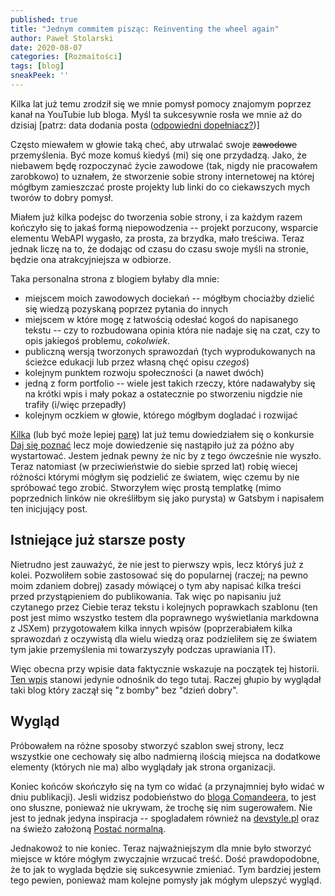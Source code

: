 ```yaml
---
published: true
title: "Jednym commitem pisząc: Reinventing the wheel again"
author: Paweł Stolarski
date: 2020-08-07
categories: [Rozmaitości]
tags: [blog]
sneakPeek: ''
---
```


Kilka lat już temu zrodził się we mnie pomysł pomocy znajomym poprzez kanał na YouTubie lub bloga.
Myśl ta sukcesywnie rosła we mnie aż do dzisiaj [patrz: data dodania posta ([odpowiedni dopełniacz?](https://sjp.pwn.pl/poradnia/haslo/post;7717.html))]

Często miewałem w głowie taką cheć, aby utrwalać swoje ~~zawodowe~~ przemyślenia. Być moze komuś kiedyś (mi) się one przydadzą.
Jako, że niebawem będę rozpoczynać życie zawodowe (tak, nigdy nie pracowałem zarobkowo) to uznałem,
że stworzenie sobie strony internetowej na której mógłbym zamieszczać proste projekty lub linki do co ciekawszych mych tworów to dobry pomysł.

Miałem już kilka podejsc do tworzenia sobie strony, i za każdym razem kończyło się to jakaś formą niepowodzenia --
projekt porzucony, wsparcie elementu WebAPI wygasło, za prosta, za brzydka, mało treściwa.
Teraz jednak liczę na to, że dodając od czasu do czasu swoje myśli na stronie, będzie ona atrakcyjniejsza w odbiorze.

Taka personalna strona z blogiem byłaby dla mnie:
 * miejscem moich zawodowych dociekań -- mógłbym chociażby dzielić się wiedzą pozyskaną poprzez pytania do innych
 * miejscem w które mogę z łatwością odesłać kogoś do napisanego tekstu --
   czy to rozbudowana opinia która nie nadaje się na czat, czy to opis jakiegoś problemu, *cokolwiek*.
 * publiczną wersją tworzonych sprawozdań (tych wyprodukowanych na ścieżce edukacji lub przez własną chęć opisu *czegoś*)
 * kolejnym punktem rozwoju społeczności (a nawet dwóch)
 * jedną z form portfolio -- wiele jest takich rzeczy, które nadawałyby się na krótki wpis i mały pokaz
   a ostatecznie po stworzeniu nigdzie nie trafiły (i/więc przepadły)
 * kolejnym oczkiem w głowie, którego mógłbym dogladać i rozwijać

[Kilka](https://sjp.pl/kilka) (lub być może lepiej [parę](https://sjp.pl/kilka)) lat już temu dowiedziałem się o konkursie [Daj się poznać](https://devstyle.pl/daj-sie-poznac/)
lecz moje dowiedzenie się nastąpiło już za późno aby wystartować. Jestem jednak pewny że nic by z tego ówcześnie nie wyszło.
Teraz natomiast (w przeciwieństwie do siebie sprzed lat) robię wiecej różności którymi mógłym się podzielić ze światem,
więc czemu by nie spróbować tego zrobić.
Stworzyłem więc prostą templatkę (mimo poprzednich linków nie określiłbym się jako purysta) w Gatsbym i napisałem ten inicjujący post.

## Istniejące już starsze posty

Nietrudno jest zauważyć, że nie jest to pierwszy wpis, lecz któryś już z kolei.
Pozwoliłem sobie zastosować się do popularnej (raczej; na pewno moim zdaniem dobrej)
zasady mówiącej o tym aby napisać kilka treści przed przystąpieniem do publikowania.
Tak więc po napisaniu już czytanego przez Ciebie teraz tekstu i kolejnych poprawkach szablonu
(ten post jest mimo wszystko testem dla poprawnego wyświetlania markdowna z JSXem)
przygotowałem kilka innych wpisów (poprzerabiałem kilka sprawozdań z oczywistą dla wielu wiedzą
oraz podzieliłem się ze światem tym jakie przemyślenia mi towarzyszyły podczas uprawiania IT).

Więc obecna przy wpisie data faktycznie wskazuje na początek tej historii.
[Ten wpis](http://localhost/2020-01-01--Nieswoiste_dzień_dobry/) stanowi jedynie odnośnik do tego tutaj.
Raczej głupio by wyglądał taki blog który zaczął się "z bomby" bez "dzień dobry".


## Wygląd

Próbowałem na różne sposoby stworzyć szablon swej strony, lecz wszystkie one cechowały się albo nadmierną ilością miejsca
na dodatkowe elementy (których nie ma) albo wyglądały jak strona organizacji.

Koniec końców skończyło się na tym co widać (a przynajmniej było widać w dniu publikacji).
Jesli widzisz podobieństwo do [bloga Comandeera](https://blog.comandeer.pl/), to jest ono słuszne,
ponieważ nie ukrywam, że trochę się nim sugerowałem. Nie jest to jednak jedyna inspiracja --
spogladałem również na [devstyle.pl](https://devstyle.pl/) oraz na świeżo założoną [Postać normalną](https://postacnormalna.pl/).

Jednakowoż to nie koniec. Teraz najważniejszym dla mnie było stworzyć miejsce w które mógłym zwyczajnie wrzucać treść.
Dość prawdopodobne, że to jak to wyglada będzie się sukcesywnie zmieniać.
Tym bardziej jestem tego pewien, ponieważ mam kolejne pomysły jak mógłym ulepszyć wygląd.
